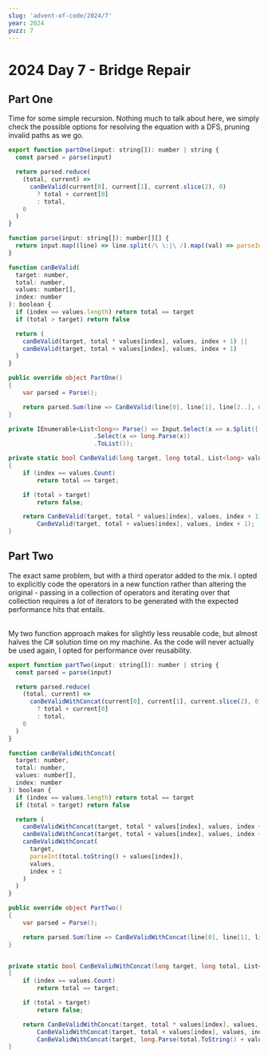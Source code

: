 ```yaml
---
slug: 'advent-of-code/2024/7'
year: 2024
puzz: 7
---
```


# 2024 Day 7 - Bridge Repair

## Part One

Time for some simple recursion. Nothing much to talk about here, we simply check the possible options for resolving the equation with a DFS, pruning invalid paths as we go.

<CodeBox names="typescript|C#">

```js
export function partOne(input: string[]): number | string {
  const parsed = parse(input)

  return parsed.reduce(
    (total, current) =>
      canBeValid(current[0], current[1], current.slice(2), 0)
        ? total + current[0]
        : total,
    0
  )
}

function parse(input: string[]): number[][] {
  return input.map((line) => line.split(/\ \:|\ /).map((val) => parseInt(val)))
}

function canBeValid(
  target: number,
  total: number,
  values: number[],
  index: number
): boolean {
  if (index == values.length) return total == target
  if (total > target) return false

  return (
    canBeValid(target, total * values[index], values, index + 1) ||
    canBeValid(target, total + values[index], values, index + 1)
  )
}
```

```csharp
public override object PartOne()
{
    var parsed = Parse();

    return parsed.Sum(line => CanBeValid(line[0], line[1], line[2..], 0) ? line.First() : 0);
}

private IEnumerable<List<long>> Parse() => Input.Select(x => x.Split([' ', ':'], StringSplitOptions.RemoveEmptyEntries)
                        .Select(x => long.Parse(x))
                        .ToList());

private static bool CanBeValid(long target, long total, List<long> values, int index)
{
    if (index == values.Count)
        return total == target;

    if (total > target)
        return false;

    return CanBeValid(target, total * values[index], values, index + 1) ||
        CanBeValid(target, total + values[index], values, index + 1);
}
```

</CodeBox>

## Part Two

The exact same problem, but with a third operator added to the mix. I opted to explicitly code the operators in a new function rather than altering the original - passing in a collection of operators and iterating over that collection requires a _lot_ of iterators to be generated with the expected performance hits that entails.

<br />
My two function approach makes for slightly less reusable code, but almost halves
the C# solution time on my machine. As the code will never actually be used again,
I opted for performance over reusability.

<CodeBox names="typescript|C#">

```js
export function partTwo(input: string[]): number | string {
  const parsed = parse(input)

  return parsed.reduce(
    (total, current) =>
      canBeValidWithConcat(current[0], current[1], current.slice(2), 0)
        ? total + current[0]
        : total,
    0
  )
}

function canBeValidWithConcat(
  target: number,
  total: number,
  values: number[],
  index: number
): boolean {
  if (index == values.length) return total == target
  if (total > target) return false

  return (
    canBeValidWithConcat(target, total * values[index], values, index + 1) ||
    canBeValidWithConcat(target, total + values[index], values, index + 1) ||
    canBeValidWithConcat(
      target,
      parseInt(total.toString() + values[index]),
      values,
      index + 1
    )
  )
}
```

```csharp
public override object PartTwo()
{
    var parsed = Parse();

    return parsed.Sum(line => CanBeValidWithConcat(line[0], line[1], line[2..], 0) ? line.First() : 0);
}


private static bool CanBeValidWithConcat(long target, long total, List<long> values, int index)
{
    if (index == values.Count)
        return total == target;

    if (total > target)
        return false;

    return CanBeValidWithConcat(target, total * values[index], values, index + 1) ||
        CanBeValidWithConcat(target, total + values[index], values, index + 1) ||
        CanBeValidWithConcat(target, long.Parse(total.ToString() + values[index].ToString()), values, index + 1);
}

```

</CodeBox>
